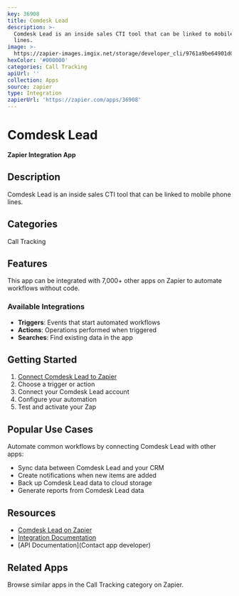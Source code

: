 ```yaml
---
key: 36908
title: Comdesk Lead
description: >-
  Comdesk Lead is an inside sales CTI tool that can be linked to mobile phone
  lines.
image: >-
  https://zapier-images.imgix.net/storage/developer_cli/9761a9be64901d08a4b51fed7a5f52b7.png?auto=format%2Ccompress&ixlib=python-3.0.0&q=50
hexColor: '#000000'
categories: Call Tracking
apiUrl: ''
collection: Apps
source: zapier
type: Integration
zapierUrl: 'https://zapier.com/apps/36908'
---
```

# Comdesk Lead

**Zapier Integration App**

## Description

Comdesk Lead is an inside sales CTI tool that can be linked to mobile phone lines.

## Categories

Call Tracking

## Features

This app can be integrated with 7,000+ other apps on Zapier to automate workflows without code.

### Available Integrations

- **Triggers**: Events that start automated workflows
- **Actions**: Operations performed when triggered
- **Searches**: Find existing data in the app

## Getting Started

1. [Connect Comdesk Lead to Zapier](https://zapier.com/apps/36908)
2. Choose a trigger or action
3. Connect your Comdesk Lead account
4. Configure your automation
5. Test and activate your Zap

## Popular Use Cases

Automate common workflows by connecting Comdesk Lead with other apps:

- Sync data between Comdesk Lead and your CRM
- Create notifications when new items are added
- Back up Comdesk Lead data to cloud storage
- Generate reports from Comdesk Lead data

## Resources

- [Comdesk Lead on Zapier](https://zapier.com/apps/36908)
- [Integration Documentation](https://zapier.com/apps/36908/integrations)
- [API Documentation](Contact app developer)

## Related Apps

Browse similar apps in the Call Tracking category on Zapier.
